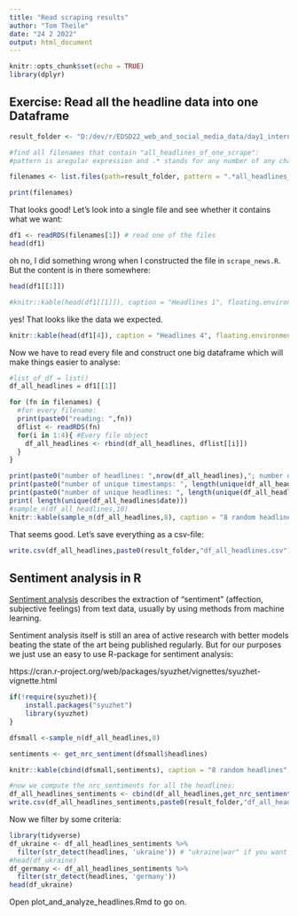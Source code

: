 ```yaml
---
title: "Read scraping results"
author: "Tom Theile"
date: "24 2 2022"
output: html_document
---
```


```r
knitr::opts_chunk$set(echo = TRUE)
library(dplyr)
```

## Exercise: Read all the headline data into one Dataframe


```R

result_folder <- "D:/dev/r/EDSD22_web_and_social_media_data/day1_internet_and_scraping/data/"

#find all filenames that contain "all_headlines_of_one_scrape":
#pattern is aregular expression and .* stands for any number of any character

filenames <- list.files(path=result_folder, pattern = ".*all_headlines_of_one_scrape.*", full.names = TRUE)

print(filenames)

```

That looks good! Let's look into a single file and see whether it contains what we want:
```R
df1 <- readRDS(filenames[1]) # read one of the files
head(df1)

```
oh no, I did something wrong when I constructed the file in `scrape_news.R`. But the content is in there somewhere:
```R
head(df1[[1]])

#knitr::kable(head(df1[[1]]), caption = "Headlines 1", floating.environment="sidewaystable")

```
yes! That looks like the data we expected.


```R
knitr::kable(head(df1[4]), caption = "Headlines 4", floating.environment="sidewaystable")

```

Now we have to read every file and construct one big dataframe  which will make things easier to analyse:

```R
#list_of_df = list()
df_all_headlines = df1[[1]]

for (fn in filenames) {
  #for every filename:
  print(paste0("reading: ",fn))
  dflist <- readRDS(fn)
  for(i in 1:4){ #Every file object
    df_all_headlines <- rbind(df_all_headlines, dflist[[i]])
  }
}

print(paste0("number of headlines: ",nrow(df_all_headlines),"; number of columns: ", ncol(df_all_headlines)))
print(paste0("number of unique timestamps: ", length(unique(df_all_headlines$date))))
print(paste0("number of unique headlines: ", length(unique(df_all_headlines$headlines))))
print( length(unique(df_all_headlines$date)))
#sample_n(df_all_headlines,10)
knitr::kable(sample_n(df_all_headlines,8), caption = "8 random headlines", floating.environment="sidewaystable")
```
That seems good. Let's save everything as a csv-file:
```R
write.csv(df_all_headlines,paste0(result_folder,"df_all_headlines.csv"))

```



## Sentiment analysis in R

[Sentiment analysis](https://en.wikipedia.org/wiki/Sentiment_analysis) describes the
extraction of "sentiment" (affection, subjective feelings) from text data, usually by
using methods from machine learning.

Sentiment analysis itself is still an area of active research with better models
beating the state of the art being published regularly. But for our purposes we just
use an easy to use R-package for sentiment analysis:


https://cran.r-project.org/web/packages/syuzhet/vignettes/syuzhet-vignette.html


```R
if(!require(syuzhet)){
    install.packages("syuzhet") 
    library(syuzhet)
}

dfsmall <-sample_n(df_all_headlines,8)

sentiments <- get_nrc_sentiment(dfsmall$headlines)

knitr::kable(cbind(dfsmall,sentiments), caption = "8 random headlines", floating.environment="sidewaystable")

#now we compute the nrc_sentiments for all the headlines:
df_all_headlines_sentiments <- cbind(df_all_headlines,get_nrc_sentiment(df_all_headlines$headlines))
write.csv(df_all_headlines_sentiments,paste0(result_folder,"df_all_headlines_sentiments.csv"))

```

Now we filter by some criteria:

```R
library(tidyverse)
df_ukraine <- df_all_headlines_sentiments %>%
  filter(str_detect(headlines, 'ukraine')) # "ukraine|war" if you want to search for two words
#head(df_ukraine)
df_germany <- df_all_headlines_sentiments %>%
  filter(str_detect(headlines, 'germany'))
head(df_ukraine)

```

Open plot_and_analyze_headlines.Rmd to go on.







